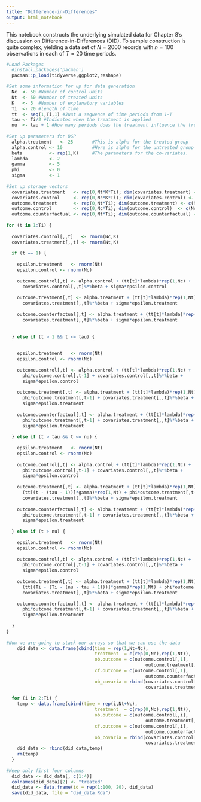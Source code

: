 ```yaml
---
title: "Difference-in-Differences"
output: html_notebook
---
```


This notebook constructs the underlying simulated data for Chapter 8's discussion on Difference-in-Differences (DID). To sample construction is quite complex, yielding a data set of $N=2000$ records with $n=100$ observations in each of $T=20$ time periods. 

```r

#Load Packages
  #install.packages('pacman')
  pacman::p_load(tidyverse,ggplot2,reshape)

#Set some information for up for data generation
  Nc  <- 50 #Number of control units
  Nt  <- 50 #Number of treated units
  K   <- 5  #Number of explanatory variables
  Ti  <- 20 #length of time
  tt  <- seq(1,Ti,1) #Just a sequence of time periods from 1-T
  tau <- Ti/2 #Indicates when the treatment is applied
  nu  <- tau + 1 #How many periods does the treatment influence the trend of the treated series?
  
#Set up parameters for DGP
  alpha.treatment   <- 25       #This is alpha for the treated group
  alpha.control <- 10           #Here is alpha for the untreated group
  beta          <- rep(1,K)     #The parameters for the co-variates.
  lambda        <- 2
  gamma         <- 5
  phi           <- 0
  sigma         <- 1
  
#Set up storage vectors
  covariates.treatment   <- rep(0,Nt*K*Ti); dim(covariates.treatment) <- c(Nt,K,Ti)
  covariates.control     <- rep(0,Nc*K*Ti); dim(covariates.control) <- c(Nc,K,Ti)
  outcome.treatment      <- rep(0,Nt*Ti); dim(outcome.treatment) <- c(Nt,Ti)
  outcome.control        <- rep(0,Nc*Ti); dim(outcome.control)  <- c(Nc,Ti)
  outcome.counterfactual <- rep(0,Nt*Ti); dim(outcome.counterfactual) <- c(Nt,Ti)
  
for (t in 1:Ti) {
  
  covariates.control[,,t]   <- rnorm(Nc,K)
  covariates.treatment[,,t] <- rnorm(Nt,K)
  
  if (t == 1) {
    
    epsilon.treatment   <- rnorm(Nt)
    epsilon.control <- rnorm(Nc)
    
    outcome.control[,t] <- alpha.control + (tt[t]*lambda)*rep(1,Nc) + 
      covariates.control[,,t]%*%beta + sigma*epsilon.control
    
    outcome.treatment[,t] <- alpha.treatment + (tt[t]*lambda)*rep(1,Nt) + 
      covariates.treatment[,,t]%*%beta + sigma*epsilon.treatment
    
    outcome.counterfactual[,t] <- alpha.treatment + (tt[t]*lambda)*rep(1,Nt) + 
      covariates.treatment[,,t]%*%beta + sigma*epsilon.treatment
    
    
  } else if (t > 1 && t <= tau) {
    
    
    epsilon.treatment   <- rnorm(Nt)
    epsilon.control <- rnorm(Nc)
    
    outcome.control[,t] <- alpha.control + (tt[t]*lambda)*rep(1,Nc) + 
      phi*outcome.control[,t-1] + covariates.control[,,t]%*%beta + 
      sigma*epsilon.control
    
    outcome.treatment[,t] <- alpha.treatment + (tt[t]*lambda)*rep(1,Nt) + 
      phi*outcome.treatment[,t-1] + covariates.treatment[,,t]%*%beta +
      sigma*epsilon.treatment
    
    outcome.counterfactual[,t] <- alpha.treatment + (tt[t]*lambda)*rep(1,Nt) + 
      phi*outcome.treatment[,t-1] + covariates.treatment[,,t]%*%beta +
      sigma*epsilon.treatment
    
  } else if (t > tau && t <= nu) {
    
    epsilon.treatment   <- rnorm(Nt)
    epsilon.control <- rnorm(Nc)
    
    outcome.control[,t] <- alpha.control + (tt[t]*lambda)*rep(1,Nc) + 
      phi*outcome.control[,t-1] + covariates.control[,,t]%*%beta + 
      sigma*epsilon.control
    
    outcome.treatment[,t] <- alpha.treatment + (tt[t]*lambda)*rep(1,Nt) + 
      (tt[(t - (tau - 1))]*gamma)*rep(1,Nt) + phi*outcome.treatment[,t-1] +
      covariates.treatment[,,t]%*%beta + sigma*epsilon.treatment
    
    outcome.counterfactual[,t] <- alpha.treatment + (tt[t]*lambda)*rep(1,Nt) + 
      phi*outcome.treatment[,t-1] + covariates.treatment[,,t]%*%beta +
      sigma*epsilon.treatment
    
  } else if (t > nu) {
    
    epsilon.treatment   <- rnorm(Nt)
    epsilon.control <- rnorm(Nc)
    
    outcome.control[,t] <- alpha.control + (tt[t]*lambda)*rep(1,Nc) + 
      phi*outcome.control[,t-1] + covariates.control[,,t]%*%beta + 
      sigma*epsilon.control
    
    outcome.treatment[,t] <- alpha.treatment + (tt[t]*lambda)*rep(1,Nt) + 
      (tt[(Ti - (Ti - (nu - tau + 1)))]*gamma)*rep(1,Nt) + phi*outcome.treatment[,t-1] +
      covariates.treatment[,,t]%*%beta + sigma*epsilon.treatment
    
    outcome.counterfactual[,t] <- alpha.treatment + (tt[t]*lambda)*rep(1,Nt) + 
      phi*outcome.treatment[,t-1] + covariates.treatment[,,t]%*%beta +
      sigma*epsilon.treatment
    
  }
}
  
#Now we are going to stack our arrays so that we can use the data
    did_data <- data.frame(cbind(time = rep(1,Nt+Nc),
                                 treatment  = c(rep(0,Nc),rep(1,Nt)),
                                 ob.outcome = c(outcome.control[,1],
                                                    outcome.treatment[,1]),
                                 cf.outcome = c(outcome.control[,1],
                                                    outcome.counterfactual[,1]),
                                 ob_covaria = rbind(covariates.control[,,1],
                                                    covariates.treatment[,,1])))
    
  for (i in 2:Ti) {
    temp <- data.frame(cbind(time = rep(i,Nt+Nc),
                                 treatment  = c(rep(0,Nc),rep(1,Nt)),
                                 ob.outcome = c(outcome.control[,i],
                                                    outcome.treatment[,i]),
                                 cf.outcome = c(outcome.control[,i],
                                                    outcome.counterfactual[,i]),
                                 ob_covaria = rbind(covariates.control[,,i],
                                                    covariates.treatment[,,i])))
    did_data <- rbind(did_data,temp)
    rm(temp)
  }
    
#Keep only first four columns
  did_data <- did_data[, c(1:4)]
  colnames(did_data)[2] <- "treated"
  did_data <- data.frame(id = rep(1:100, 20), did_data)
  save(did_data, file = "did_data.Rda")
```


